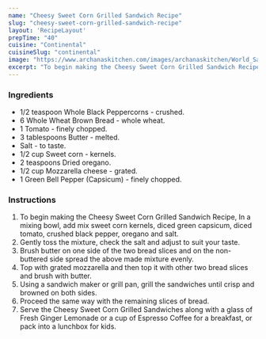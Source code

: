 ---
name: "Cheesy Sweet Corn Grilled Sandwich Recipe"
slug: "cheesy-sweet-corn-grilled-sandwich-recipe"
layout: 'RecipeLayout'
prepTime: "40"
cuisine: "Continental"
cuisineSlug: "continental"
image: "https://www.archanaskitchen.com/images/archanaskitchen/World_Sandwiches_Burgers_Wraps/Cheesy_Sweet_Corn_Grilled_Sandwich_Recipe-1.jpg"
excerpt: "To begin making the Cheesy Sweet Corn Grilled Sandwich Recipe, In a mixing bowl, add mix sweet corn kernels, diced green capsicum, diced tomato, crushed black pepper, oregano and salt"
---

### Ingredients

- 1/2 teaspoon Whole Black Peppercorns - crushed.
- 6 Whole Wheat Brown Bread - whole wheat.
- 1 Tomato - finely chopped.
- 3 tablespoons Butter - melted.
- Salt - to taste.
- 1/2 cup Sweet corn - kernels.
- 2 teaspoons Dried oregano.
- 1/2 cup Mozzarella cheese - grated.
- 1 Green Bell Pepper (Capsicum) - finely chopped.

### Instructions

1. To begin making the Cheesy Sweet Corn Grilled Sandwich Recipe, In a mixing bowl, add mix sweet corn kernels, diced green capsicum, diced tomato, crushed black pepper, oregano and salt.
1. Gently toss the mixture, check the salt and adjust to suit your taste.
1. Brush butter on one side of the two bread slices and on the non-buttered side spread the above made mixture evenly.
1. Top with grated mozzarella and then top it with other two bread slices and brush with butter.
1. Using a sandwich maker or grill pan, grill the sandwiches until crisp and browned on both sides.
1. Proceed the same way with the remaining slices of bread.
1. Serve the Cheesy Sweet Corn Grilled Sandwiches along with a glass of Fresh Ginger Lemonade or a cup of Espresso Coffee for a breakfast, or pack into a lunchbox for kids.
